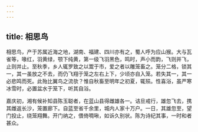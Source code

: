 ```yaml
---
---
---
```

title: 相思鸟
---



相思鸟，产于苏属近海之地，湖南、福建、四川亦有之，蜀人呼为应山猴。大与瓦雀等，喙红，羽黄绿，颚下纯黄，第一级飞羽黑色，鸣时，声小而韵，飞则并飞，止则并止。至秋季，乡人辄罗致之以鬻于市，爱之者以雕笼畜之。笼分二格，锁其一，其一虽放之不去，而仍飞翔于笼之左右上下，少顷亦自入笼。若失其一，其一必悲鸣而死。此殆比翼鸟之流欤？惟自秋畜至明年之初夏，辄殒。性喜浴，虽严寒冰雪时，必置盆水于笼下，听其自浴。

嘉庆初，湘有候补知县陈玉聪者，在蓝山县得雌雄各一。诘旦戒行，雄忽飞去，携其雌返长沙，笼置廊下。自蓝至省千余里，城内人家十万户。一日，其雄忽至，望门投止，绕笼翔舞。开门纳之，偎倚啁啾，如诉久别状。陈为诗纪其事，一时和者甚众。